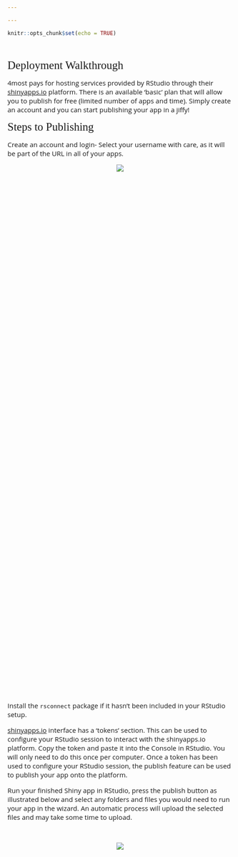 ```yaml
---

---
```

<style>
@import url('https://fonts.googleapis.com/css?family=Scope+One&display=swap');
@import url('https://fonts.googleapis.com/css?family=Scope+One|Unica+One&display=swap&subset=latin-ext');
@import url('https://fonts.googleapis.com/css?family=Open+Sans&display=swap');

h1,h2 {font-family: 'Unica One', cursive;
      font-size: 25px;}
p2 {font-family: 'Unica One', cursive;
      font-size: 25px;}       
p {font-family: 'Open Sans', sans-serif;
      font-size: 15px;}      
</style>
```r
knitr::opts_chunk$set(echo = TRUE)
```
&nbsp;    


<p2>Deployment Walkthrough</p2>
&nbsp;  

<p>
4most pays for hosting services provided by RStudio through their [shinyapps.io](https://www.shinyapps.io/) platform. There is an available 'basic' plan that will allow you to publish for free (limited number of apps and time). Simply create an account and you can start publishing your app in a jiffy!
</p>

<p2>Steps to Publishing</p2>
&nbsp;  

<p>Create an account and login- Select your username with care, as it will be part of the URL in all of your apps.</p>
<center>
<div style="width:50%; height:30%">
![](shiny_login.png)
</div>
</center>
<br>
<p>Install the `rsconnect` package if it hasn't been included in your RStudio setup.</p>

<p>[shinyapps.io](https://www.shinyapps.io/) interface has a ‘tokens’ section. This can be used to configure your RStudio session to interact with the shinyapps.io platform. Copy the token and paste it into the Console in RStudio. You will only need to do this once per computer. Once a token has been used to configure your RStudio session, the publish feature can be used to publish your app onto the platform.</p>

<p>Run your finished Shiny app in RStudio, press the publish button as illustrated below and select any folders and files you would need to run your app in the wizard. An automatic process will upload the selected files and may take some time to upload.</p>
<br>
<center>
<div style="width:50%; height:30%">
![](shiny_deploy.png)
</div>
</center>
<br>
<p> </p>



